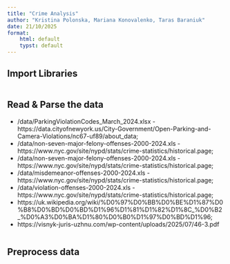 ```yaml
---
title: "Crime Analysis"
author: "Kristina Polonska, Mariana Konovalenko, Taras Baraniuk"
date: 21/10/2025
format: 
    html: default
    typst: default
---
```



## Import Libraries
```r

```


## Read & Parse the data

- /data/ParkingViolationCodes_March_2024.xlsx - https://data.cityofnewyork.us/City-Government/Open-Parking-and-Camera-Violations/nc67-uf89/about_data;
- /data/non-seven-major-felony-offenses-2000-2024.xls - https://www.nyc.gov/site/nypd/stats/crime-statistics/historical.page;
- /data/non-seven-major-felony-offenses-2000-2024.xls - https://www.nyc.gov/site/nypd/stats/crime-statistics/historical.page;
- /data/misdemeanor-offenses-2000-2024.xls - https://www.nyc.gov/site/nypd/stats/crime-statistics/historical.page;
- /data/violation-offenses-2000-2024.xls - https://www.nyc.gov/site/nypd/stats/crime-statistics/historical.page;
- https://uk.wikipedia.org/wiki/%D0%97%D0%BB%D0%BE%D1%87%D0%B8%D0%BD%D0%BD%D1%96%D1%81%D1%82%D1%8C_%D0%B2_%D0%A3%D0%BA%D1%80%D0%B0%D1%97%D0%BD%D1%96;
- https://visnyk-juris-uzhnu.com/wp-content/uploads/2025/07/46-3.pdf


```r
```


## Preprocess data
```r
```
